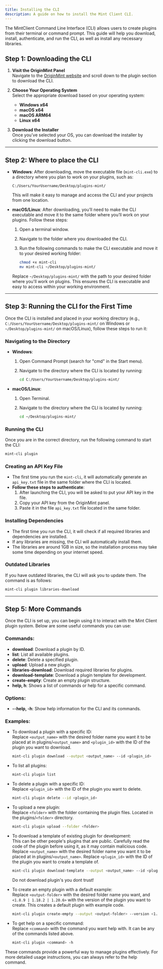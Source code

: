```yaml
---
title: Installing the CLI
description: A guide on how to install the Mint Client CLI.
---
```


The MintClient Command Line Interface (CLI) allows users to create plugins
from their terminal or command prompt. This guide will help you download, 
install, authenticate, and run the CLI, as well as install any necessary libraries.

## Step 1: Downloading the CLI

1. **Visit the OriginMint Panel**  
   Navigate to the [OriginMint website](https://panel.originmint.com) and scroll down to the plugin section
    to download the CLI.

2. **Choose Your Operating System**  
   Select the appropriate download based on your operating system:
    - **Windows x64**
    - **macOS x64**
    - **macOS ARM64**
    - **Linux x64**

3. **Download the Installer**  
   Once you've selected your OS, you can download the installer by clicking the download button.


---

## Step 2: Where to place the CLI

- **Windows**: After downloading, move the executable file (`mint-cli.exe`) to a directory where you plan to work on your plugins, such as:

  `C:/Users/YourUsername/Desktop/plugins-mint/`

  This will make it easy to manage and access the CLI and your projects from one location.

- **macOS/Linux**: After downloading, you’ll need to make the CLI executable and move it to the same folder where you’ll work on your plugins. Follow these steps:

    1. Open a terminal window.
    2. Navigate to the folder where you downloaded the CLI.
    3. Run the following commands to make the CLI executable and move it to your desired working folder:

       ```bash
       chmod +x mint-cli
       mv mint-cli ~/Desktop/plugins-mint/
       ```

  Replace `~/Desktop/plugins-mint/` with the path to your desired folder where you'll work on plugins. This ensures the CLI is executable and easy to access within your working environment.


---


## Step 3: Running the CLI for the First Time

Once the CLI is installed and placed in your working directory (e.g., `C:/Users/YourUsername/Desktop/plugins-mint/` on Windows or `~/Desktop/plugins-mint/` on macOS/Linux), follow these steps to run it:

### **Navigating to the Directory**

- **Windows**:
    1. Open Command Prompt (search for "cmd" in the Start menu).
    2. Navigate to the directory where the CLI is located by running:

       ```bash
       cd C:/Users/YourUsername/Desktop/plugins-mint/
       ```

- **macOS/Linux**:
    1. Open Terminal.
    2. Navigate to the directory where the CLI is located by running:

       ```bash
       cd ~/Desktop/plugins-mint/
       ```

### **Running the CLI**
Once you are in the correct directory, run the following command to start the CLI:

```bash
mint-cli plugin
```

### **Creating an API Key File**
- The first time you run the `mint-cli`, it will automatically generate an `api_key.txt` file in the same folder where the CLI is located.
- **Follow these steps to authenticate**:
    1. After launching the CLI, you will be asked to put your API key in the file.
    2. Copy your API key from the OriginMint panel.
    3. Paste it in the file `api_key.txt` file located in the same folder.

### **Installing Dependencies**
- The first time you run the CLI, it will check if all required libraries and dependencies are installed.
- If any libraries are missing, the CLI will automatically install them.
- The libraries are around 1GB in size, so the installation process may take some time depending on your internet speed.

### **Outdated Libraries**
If you have outdated libraries, the CLI will ask you to update them. The command is as follows:

```bash
mint-cli plugin libraries-download
```

---

## Step 5: More Commands

Once the CLI is set up, you can begin using it to interact with the Mint Client plugin system. Below are some useful commands you can use:

### **Commands:**
- **download**: Download a plugin by ID.
- **list**: List all available plugins.
- **delete**: Delete a specified plugin.
- **upload**: Upload a new plugin.
- **libraries-download**: Download required libraries for plugins.
- **download-template**: Download a plugin template for development.
- **create-empty**: Create an empty plugin structure.
- **help, h**: Shows a list of commands or help for a specific command.

### **Options:**
- **--help, -h**: Show help information for the CLI and its commands.

### **Examples:**
- To download a plugin with a specific ID:\
  Replace `<output_name>` with the desired folder name you want
  it to be placed at in plugins/`<output_name>` and `<plugin_id>`
  with the ID of the plugin you want to download.
  ```bash
  mint-cli plugin download --output <output_name> --id <plugin_id>
  ```
  
- To list all plugins:
  ```bash
  mint-cli plugin list
  ```

- To delete a plugin with a specific ID:\
  Replace `<plugin_id>` with the ID of the plugin you want to delete.
  ```bash
  mint-cli plugin delete --id <plugin_id>
  ```
  
- To upload a new plugin:\
  Replace `<folder>` with the folder containing the plugin files. Located
  in the plugins/`<folder>` directory.
  ```bash
  mint-cli plugin upload --folder <folder>
  ```

- To download a template of existing plugin for development:\
  This can be other people's plugins that are public. Carefully read the code
  of the plugin before using it, as it may contain malicious code.
  Replace `<output_name>` with the desired folder name you want
  it to be placed at in plugins/`<output_name>`. Replace `<plugin_id>`
  with the ID of the plugin you want to create a template of.
  ```bash
  mint-cli plugin download-template --output <output_name> --id <plugin_id>
  ```
  <Aside type="danger">Do not download plugin's you dont trust!</Aside>
- To create an empty plugin with a default example:\
  Replace `<output-folder>` with the desired folder name you want,
    and `<1.8.9 | 1.18.2 | 1.20.6>` with the version of the plugin you want to create.
  This creates a default plugin with example code.
  ```bash
  mint-cli plugin create-empty --output <output-folder> --version <1.8.9 | 1.18.2 | 1.20.6>
  ```

- To get help on a specific command:\
  Replace `<command>` with the command you want help with. It can be any of the commands listed above.
  ```bash
  mint-cli plugin <command> -h
  ```

These commands provide a powerful way to manage plugins effectively. For more detailed usage instructions, you can always refer to the help command.